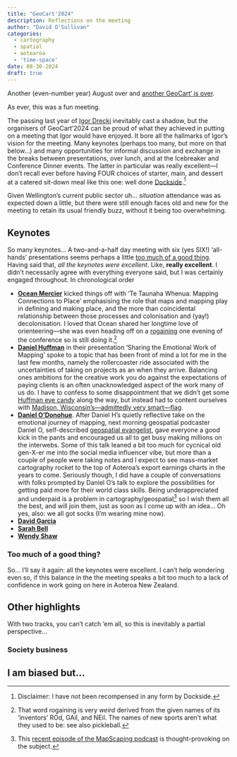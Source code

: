 ```yaml
---
title: "GeoCart'2024"
description: Reflections on the meeting
author: "David O'Sullivan"
categories:
  - cartography
  - spatial
  - aotearoa
  - 'time-space'
date: 08-30-2024
draft: true
---
```


Another (even-number year) August over and [another GeoCart' is over](https://cartography.org.nz/geocart2024).

As ever, this was a fun meeting. 

The passing last year of [Igor Drecki](https://natlib.govt.nz/blog/posts/remembering-igor-drecki-1966-2023) inevitably cast a shadow, but the organisers of GeoCart'2024 can be proud of what they achieved in putting on a meeting that Igor would have enjoyed. It bore all the hallmarks of Igor's vision for the meeting. Many keynotes (perhaps too many, but more on that below...) and many opportunities for informal discussion and exchange in the breaks between presentations, over lunch, and at the Icebreaker and Conference Dinner events. The latter in particular was really excellent&mdash;I don't recall ever before having FOUR choices of starter, main, and dessert at a catered sit-down meal like this one: well done [Dockside](https://dockside.co.nz/).^[Disclaimer: I have not been recompensed in any form by Dockside.] 

Given Wellington's current public sector uh... _situation_ attendance was as expected down a little, but there were still enough faces old and new for the meeting to retain its usual friendly buzz, without it being too overwhelming.

## Keynotes
So many keynotes... A two-and-a-half day meeting with six (yes SIX!) 'all-hands' presentations seems perhaps a little [too much of a good thing](#too-much-of-a-good-thing). Having said that, _all the keynotes were excellent_. Like, **really excellent**. I didn't necessarily agree with everything everyone said, but I was certainly engaged throughout. In chronological order

+ [**Ocean Mercier**](https://people.wgtn.ac.nz/ocean.mercier) kicked things off with 'Te Taunaha Whenua: Mapping Connections to Place' emphasising the role that maps and mapping play in defining and making place, and the more than coincidental relationship between those processes and colonisation and (yay!) decolonisation. I loved that Ocean shared her longtime love of orienteering&mdash;she was even heading off on a [rogaining](https://en.wikipedia.org/wiki/Rogaining) one evening of the conference so is still doing it.^[That word rogaining is very _weird_ derived from the given names of its 'inventors' ROd, GAil, and NEil. The names of new sports aren't what they used to be: see also pickleball.]
+ [**Daniel Huffman**](https://somethingaboutmaps.wordpress.com/) in their presentation 'Sharing the Emotional Work of Mapping' spoke to a topic that has been front of mind a lot for me in the last few months, namely the rollercoaster ride associated with the uncertainties of taking on projects as an when they arrive. Balancing ones ambitions for the creative work you do against the expectations of paying clients is an often unacknowledged aspect of the work many of us do. I have to confess to some disappointment that we didn't get some [Huffman eye candy](https://somethingaboutmaps.com/Client-Work) along the way, but instead had to content ourselves with [Madison, Wisconsin's&mdash;admittedly very smart&mdash;flag](https://en.wikipedia.org/wiki/Flag_of_Madison%2C_Wisconsin).
+ [**Daniel O'Donohue**](https://mapscaping.com/). After Daniel H's quietly reflective take on the emotional journey of mapping, next morning geospatial podcaster Daniel O, self-described [geospatial evangelist](), gave everyone a good kick in the pants and encouraged us all to get busy making millions on the interwebs. Some of this talk leaned a bit too much for cycnical old gen-X-er me into the social media influencer vibe, but more than a couple of people were taking notes and I expect to see mass-market cartography rocket to the top of Aoteroa's export earnings charts in the years to come. Seriously though, I did have a couple of conversations with folks prompted by Daniel O's talk to explore the possibilities for getting paid more for their world class skills. Being underappreciated and underpaid is a problem in cartography/geospatial^[This [recent episode of the MapScaping podcast](https://mapscaping.com/podcast/way-you-talk-about-your-geospatial-skills-is-costing-you-money/) is thought-provoking on the subject.] so I wish them all the best, and will join them, just as soon as I come up with an idea... Oh yes, also: we all got socks (I'm wearing mine now).
+ [**David Garcia**]()
+ [**Sarah Bell**]()
+ [**Wendy Shaw**]()

### Too much of a good thing?
So... I'll say it again: all the keynotes were excellent. I can't help wondering even so, if this balance in the the meeting speaks a bit too much to a lack of confidence in work going on here in Aoteroa New Zealand.

## Other highlights
With two tracks, you can't catch 'em all, so this is inevitably a partial perspective...



### Society business

## I am biased but...